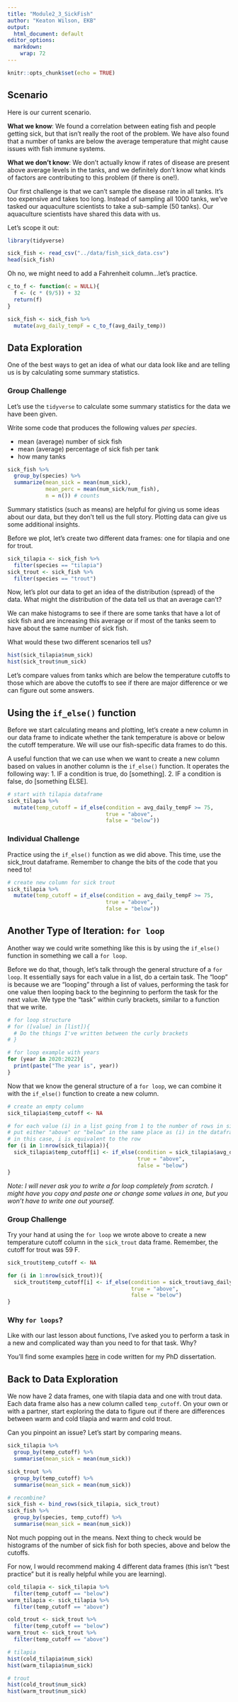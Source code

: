 ```yaml
---
title: "Module2_3_SickFish"
author: "Keaton Wilson, EKB"
output:
  html_document: default
editor_options: 
  markdown: 
    wrap: 72
---
```


```r
knitr::opts_chunk$set(echo = TRUE)
```

## Scenario

Here is our current scenario.

**What we know**: We found a correlation between eating fish and people
getting sick, but that isn't really the root of the problem. We have
also found that a number of tanks are below the average temperature that
might cause issues with fish immune systems.

**What we don't know**: We don't actually know if rates of disease are
present above average levels in the tanks, and we definitely don't know
what kinds of factors are contributing to this problem (if there is
one!).

Our first challenge is that we can't sample the disease rate in all
tanks. It's too expensive and takes too long. Instead of sampling all
1000 tanks, we've tasked our aquaculture scientists to take a sub-sample
(50 tanks). Our aquaculture scientists have shared this data with us.

Let's scope it out:

```r
library(tidyverse)

sick_fish <- read_csv("../data/fish_sick_data.csv")
head(sick_fish)
```

Oh no, we might need to add a Fahrenheit column...let's practice.

```r
c_to_f <- function(c = NULL){
  f <- (c * (9/5)) + 32
  return(f)
}

sick_fish <- sick_fish %>% 
  mutate(avg_daily_tempF = c_to_f(avg_daily_temp))
```

## Data Exploration

One of the best ways to get an idea of what our data look like and are
telling us is by calculating some summary statistics.

### Group Challenge

Let's use the `tidyverse` to calculate some summary statistics for the
data we have been given.

Write some code that produces the following values *per species*.

-   mean (average) number of sick fish
-   mean (average) percentage of sick fish per tank
-   how many tanks

```r
sick_fish %>%
  group_by(species) %>%
  summarize(mean_sick = mean(num_sick),
            mean_perc = mean(num_sick/num_fish), 
            n = n()) # counts
```

Summary statistics (such as means) are helpful for giving us some ideas
about our data, but they don't tell us the full story. Plotting data can
give us some additional insights.

Before we plot, let's create two different data frames: one for tilapia
and one for trout.

```r
sick_tilapia <- sick_fish %>% 
  filter(species == "tilapia")
sick_trout <- sick_fish %>% 
  filter(species == "trout")
```

Now, let's plot our data to get an idea of the distribution (spread) of
the data. What might the distribution of the data tell us that an
average can't?

We can make histograms to see if there are some tanks that have a lot of
sick fish and are increasing this average or if most of the tanks seem
to have about the same number of sick fish.

What would these two different scenarios tell us?

```r
hist(sick_tilapia$num_sick)
hist(sick_trout$num_sick)
```

Let's compare values from tanks which are below the temperature cutoffs
to those which are above the cutoffs to see if there are major
difference or we can figure out some answers.

## Using the `if_else()` function

Before we start calculating means and plotting, let's create a new
column in our data frame to indicate whether the tank temperature is
above or below the cutoff temperature. We will use our fish-specific
data frames to do this.

A useful function that we can use when we want to create a new column
based on values in another column is the `if_else()` function. It
operates the following way: 1. IF a condition is true, do [something].
2. IF a condition is false, do [something ELSE].

```r
# start with tilapia dataframe
sick_tilapia %>% 
  mutate(temp_cutoff = if_else(condition = avg_daily_tempF >= 75,
                               true = "above",
                               false = "below"))
```

### Individual Challenge

Practice using the `if_else()` function as we did above. This time, use
the sick_trout dataframe. Remember to change the bits of the code that
you need to!

```r
# create new column for sick trout
sick_tilapia %>% 
  mutate(temp_cutoff = if_else(condition = avg_daily_tempF >= 75,
                               true = "above",
                               false = "below"))
```

## Another Type of Iteration: `for loop`

Another way we could write something like this is by using the
`if_else()` function in something we call a `for loop`.

Before we do that, though, let's talk through the general structure of a
`for loop`. It essentially says for each value in a list, do a certain
task. The "loop" is because we are "looping" through a list of values,
performing the task for one value then looping back to the beginning to
perform the task for the next value. We type the "task" within curly
brackets, similar to a function that we write.

```r
# for loop structure
# for ([value] in [list]){
  # Do the things I've written between the curly brackets
# }

# for loop example with years
for (year in 2020:2022){
  print(paste("The year is", year))
}
```

Now that we know the general structure of a `for loop`, we can combine
it with the `if_else()` function to create a new column.

```r
# create an empty column
sick_tilapia$temp_cutoff <- NA

# for each value (i) in a list going from 1 to the number of rows in sick_tilapia,
# put either "above" or "below" in the same place as (i) in the dataframe, but this time in the new column
# in this case, i is equivalent to the row 
for (i in 1:nrow(sick_tilapia)){
  sick_tilapia$temp_cutoff[i] <- if_else(condition = sick_tilapia$avg_daily_tempF[i] >= 75,
                                         true = "above",
                                         false = "below")
}
```

*Note: I will never ask you to write a for loop completely from scratch.
I might have you copy and paste one or change some values in one, but
you won't have to write one out yourself.*

### Group Challenge

Try your hand at using the `for loop` we wrote above to create a new
temperature cutoff column in the `sick_trout` data frame. Remember, the
cutoff for trout was 59 F.

```r
sick_trout$temp_cutoff <- NA

for (i in 1:nrow(sick_trout)){
  sick_trout$temp_cutoff[i] <- if_else(condition = sick_trout$avg_daily_tempF[i] >= 59,
                                       true = "above",
                                       false = "below")
}
```

### Why `for loops`?

Like with our last lesson about functions, I've asked you to perform a
task in a new and complicated way than you need to for that task. Why?

You'll find some examples
[here](https://github.com/bleds22e/PP_shifts/blob/master/scripts/functions.R)
in code written for my PhD dissertation.

## Back to Data Exploration

We now have 2 data frames, one with tilapia data and one with trout
data. Each data frame also has a new column called `temp_cutoff`. On
your own or with a partner, start exploring the data to figure out if
there are differences between warm and cold tilapia and warm and cold
trout.

Can you pinpoint an issue? Let's start by comparing means.

```r
sick_tilapia %>% 
  group_by(temp_cutoff) %>% 
  summarise(mean_sick = mean(num_sick))

sick_trout %>% 
  group_by(temp_cutoff) %>% 
  summarise(mean_sick = mean(num_sick))

# recombine?
sick_fish <- bind_rows(sick_tilapia, sick_trout)
sick_fish %>% 
  group_by(species, temp_cutoff) %>% 
  summarise(mean_sick = mean(num_sick))
```

Not much popping out in the means. Next thing to check would be
histograms of the number of sick fish for both species, above and below
the cutoffs.

For now, I would recommend making 4 different data frames (this isn't
"best practice" but it is really helpful while you are learning).

```r
cold_tilapia <- sick_tilapia %>% 
  filter(temp_cutoff == "below")
warm_tilapia <- sick_tilapia %>% 
  filter(temp_cutoff == "above")

cold_trout <- sick_trout %>% 
  filter(temp_cutoff == "below")
warm_trout <- sick_trout %>% 
  filter(temp_cutoff == "above")

# tilapia
hist(cold_tilapia$num_sick)
hist(warm_tilapia$num_sick)

# trout
hist(cold_trout$num_sick)
hist(warm_trout$num_sick)
```
